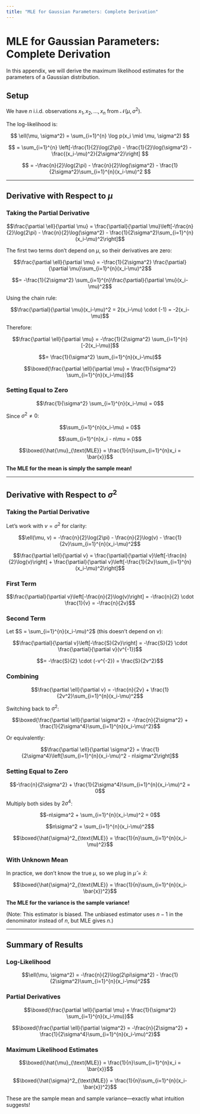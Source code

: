 ```yaml
---
title: "MLE for Gaussian Parameters: Complete Derivation"
---
```


# MLE for Gaussian Parameters: Complete Derivation

In this appendix, we will derive the maximum likelihood estimates for the parameters of a Gaussian distribution.

## Setup

We have $n$ i.i.d. observations $x_1, x_2, \ldots, x_n$ from $\mathcal{N}(\mu, \sigma^2)$.

The log-likelihood is:

$$
\ell(\mu, \sigma^2) = \sum_{i=1}^{n} \log p(x_i \mid \mu, \sigma^2)
$$

$$
= \sum_{i=1}^{n} \left[-\frac{1}{2}\log(2\pi) - \frac{1}{2}\log(\sigma^2) - \frac{(x_i-\mu)^2}{2\sigma^2}\right]
$$

$$
= -\frac{n}{2}\log(2\pi) - \frac{n}{2}\log(\sigma^2) - \frac{1}{2\sigma^2}\sum_{i=1}^{n}(x_i-\mu)^2
$$

---

## Derivative with Respect to $\mu$

### Taking the Partial Derivative

$$\frac{\partial \ell}{\partial \mu} = \frac{\partial}{\partial \mu}\left[-\frac{n}{2}\log(2\pi) - \frac{n}{2}\log(\sigma^2) - \frac{1}{2\sigma^2}\sum_{i=1}^{n}(x_i-\mu)^2\right]$$

The first two terms don't depend on $\mu$, so their derivatives are zero:

$$\frac{\partial \ell}{\partial \mu} = -\frac{1}{2\sigma^2} \frac{\partial}{\partial \mu}\sum_{i=1}^{n}(x_i-\mu)^2$$

$$= -\frac{1}{2\sigma^2} \sum_{i=1}^{n}\frac{\partial}{\partial \mu}(x_i-\mu)^2$$

Using the chain rule:

$$\frac{\partial}{\partial \mu}(x_i-\mu)^2 = 2(x_i-\mu) \cdot (-1) = -2(x_i-\mu)$$

Therefore:

$$\frac{\partial \ell}{\partial \mu} = -\frac{1}{2\sigma^2} \sum_{i=1}^{n}[-2(x_i-\mu)]$$

$$= \frac{1}{\sigma^2} \sum_{i=1}^{n}(x_i-\mu)$$

$$\boxed{\frac{\partial \ell}{\partial \mu} = \frac{1}{\sigma^2} \sum_{i=1}^{n}(x_i-\mu)}$$

### Setting Equal to Zero

$$\frac{1}{\sigma^2} \sum_{i=1}^{n}(x_i-\mu) = 0$$

Since $\sigma^2 \neq 0$:

$$\sum_{i=1}^{n}(x_i-\mu) = 0$$

$$\sum_{i=1}^{n}x_i - n\mu = 0$$

$$\boxed{\hat{\mu}_{\text{MLE}} = \frac{1}{n}\sum_{i=1}^{n}x_i = \bar{x}}$$

**The MLE for the mean is simply the sample mean!**

---

## Derivative with Respect to $\sigma^2$

### Taking the Partial Derivative

Let's work with $v = \sigma^2$ for clarity:

$$\ell(\mu, v) = -\frac{n}{2}\log(2\pi) - \frac{n}{2}\log(v) - \frac{1}{2v}\sum_{i=1}^{n}(x_i-\mu)^2$$

$$\frac{\partial \ell}{\partial v} = \frac{\partial}{\partial v}\left[-\frac{n}{2}\log(v)\right] + \frac{\partial}{\partial v}\left[-\frac{1}{2v}\sum_{i=1}^{n}(x_i-\mu)^2\right]$$

### First Term

$$\frac{\partial}{\partial v}\left[-\frac{n}{2}\log(v)\right] = -\frac{n}{2} \cdot \frac{1}{v} = -\frac{n}{2v}$$

### Second Term

Let $S = \sum_{i=1}^{n}(x_i-\mu)^2$ (this doesn't depend on $v$):

$$\frac{\partial}{\partial v}\left[-\frac{S}{2v}\right] = -\frac{S}{2} \cdot \frac{\partial}{\partial v}(v^{-1})$$

$$= -\frac{S}{2} \cdot (-v^{-2}) = \frac{S}{2v^2}$$

### Combining

$$\frac{\partial \ell}{\partial v} = -\frac{n}{2v} + \frac{1}{2v^2}\sum_{i=1}^{n}(x_i-\mu)^2$$

Switching back to $\sigma^2$:

$$\boxed{\frac{\partial \ell}{\partial \sigma^2} = -\frac{n}{2\sigma^2} + \frac{1}{2\sigma^4}\sum_{i=1}^{n}(x_i-\mu)^2}$$

Or equivalently:

$$\frac{\partial \ell}{\partial \sigma^2} = \frac{1}{2\sigma^4}\left[\sum_{i=1}^{n}(x_i-\mu)^2 - n\sigma^2\right]$$

### Setting Equal to Zero

$$-\frac{n}{2\sigma^2} + \frac{1}{2\sigma^4}\sum_{i=1}^{n}(x_i-\mu)^2 = 0$$

Multiply both sides by $2\sigma^4$:

$$-n\sigma^2 + \sum_{i=1}^{n}(x_i-\mu)^2 = 0$$

$$n\sigma^2 = \sum_{i=1}^{n}(x_i-\mu)^2$$

$$\boxed{\hat{\sigma}^2_{\text{MLE}} = \frac{1}{n}\sum_{i=1}^{n}(x_i-\mu)^2}$$

### With Unknown Mean

In practice, we don't know the true $\mu$, so we plug in $\hat{\mu} = \bar{x}$:

$$\boxed{\hat{\sigma}^2_{\text{MLE}} = \frac{1}{n}\sum_{i=1}^{n}(x_i-\bar{x})^2}$$

**The MLE for the variance is the sample variance!**

(Note: This estimator is biased. The unbiased estimator uses $n-1$ in the denominator instead of $n$, but MLE gives $n$.)

---

## Summary of Results

### Log-Likelihood

$$\ell(\mu, \sigma^2) = -\frac{n}{2}\log(2\pi\sigma^2) - \frac{1}{2\sigma^2}\sum_{i=1}^{n}(x_i-\mu)^2$$

### Partial Derivatives

$$\boxed{\frac{\partial \ell}{\partial \mu} = \frac{1}{\sigma^2} \sum_{i=1}^{n}(x_i-\mu)}$$

$$\boxed{\frac{\partial \ell}{\partial \sigma^2} = -\frac{n}{2\sigma^2} + \frac{1}{2\sigma^4}\sum_{i=1}^{n}(x_i-\mu)^2}$$

### Maximum Likelihood Estimates

$$\boxed{\hat{\mu}_{\text{MLE}} = \frac{1}{n}\sum_{i=1}^{n}x_i = \bar{x}}$$

$$\boxed{\hat{\sigma}^2_{\text{MLE}} = \frac{1}{n}\sum_{i=1}^{n}(x_i-\bar{x})^2}$$

These are the sample mean and sample variance—exactly what intuition suggests!